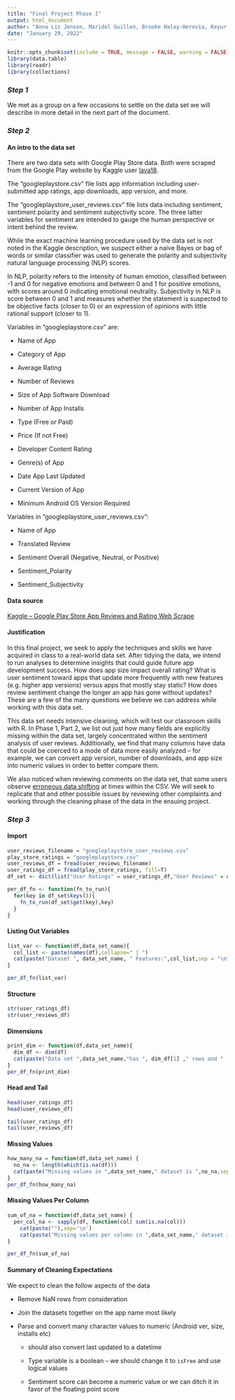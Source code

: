 ```yaml
---
title: "Final Project Phase I"
output: html_document
author: "Anna Liz Jensen, Maridol Guillen, Brooke Haley-Herevia, Keyur Joshi"
date: "January 29, 2022"
---
```


```r
knitr::opts_chunk$set(include = TRUE, message = FALSE, warning = FALSE)
library(data.table)
library(readr)
library(collections)
```

### *Step 1*

We met as a group on a few occasions to settle on the data set we will describe in more detail in the next part of the document.

### *Step 2*

#### An intro to the data set

There are two data sets with Google Play Store data. Both were scraped from the Google Play website by Kaggle user [lava18](https://www.kaggle.com/lava18). 

The "googleplaystore.csv" file lists app information including user-submitted app ratings, app downloads, app version, and more. 

The "googleplaystore_user_reviews.csv" file lists data including sentiment, sentiment polarity and sentiment subjectivity score. The three latter variables for sentiment are intended to gauge the human perspective or intent behind the review.

While the exact machine learning procedure used by the data set is not noted in the Kaggle description, we suspect either a naive Bayes or bag of words or similar classifier was used to generate the polarity and subjectivity natural language processing (NLP) scores.

In NLP, polarity refers to the intensity of human emotion, classified between -1 and 0 for negative emotions and between 0 and 1 for positive emotions, with scores around 0 indicating emotional neutrality. Subjectivity in NLP is score between 0 and 1 and measures whether the statement is suspected to be objective facts (closer to 0) or an expression of opinions with little rational support (closer to 1).

Variables in "googleplaystore.csv" are: 

-   Name of App

-   Category of App

-   Average Rating

-   Number of Reviews

-   Size of App Software Download

-   Number of App Installs

-   Type (Free or Paid)

-   Price (If not Free)

-   Developer Content Rating

-   Genre(s) of App

-   Date App Last Updated

-   Current Version of App

-   Minimum Android OS Version Required

Variables in "googleplaystore_user_reviews.csv": 

-   Name of App

-   Translated Review

-   Sentiment Overall (Negative, Neutral, or Positive)

-   Sentiment_Polarity

-   Sentiment_Subjectivity

#### Data source

[Kaggle -- Google Play Store App Reviews and Rating Web Scrape](https://www.kaggle.com/lava18/google-play-store-apps)

#### Justification

In this final project, we seek to apply the techniques and skills we have acquired in class to a real-world data set. After tidying the data, we intend to run analyses to determine insights that could guide future app development success. How does app size impact overall rating? What is user sentiment toward apps that update more frequently with new features (e.g. higher app versions) versus apps that mostly stay static? How does review sentiment change the longer an app has gone without updates? These are a few of the many questions we believe we can address while working with this data set. 

This data set needs intensive cleaning, which will test our classroom skills with R. In Phase 1, Part 2, we list out just how many fields are explicitly missing within the data set, largely concentrated within the sentiment analysis of user reviews. Additionally, we find that many columns have data that could be coerced to a mode of data more easily analyzed -- for example, we can convert app version, number of downloads, and app size into numeric values in order to better compare them. 

We also noticed when reviewing comments on the data set, that some users observe [erroneous data shifting](https://www.kaggle.com/lava18/google-play-store-apps/discussion/66015) at times within the CSV. We will seek to replicate that and other possible issues by reviewing other complaints and working through the cleaning phase of the data in the ensuing project.

### *Step 3*

#### Import

```r
user_reviews_filename = "googleplaystore_user_reviews.csv"
play_store_ratings = "googleplaystore.csv"
user_reviews_df = fread(user_reviews_filename)
user_ratings_df = fread(play_store_ratings, fill=T)
df_set <- dict(list("User Ratings" = user_ratings_df,"User Reviews" = user_reviews_df))

per_df_fn <- function(fn_to_run){
  for(key in df_set$keys()){
    fn_to_run(df_set$get(key),key)
  }
}
```

#### Listing Out Variables

```r
list_var <- function(df,data_set_name){
  col_list <- paste(names(df),collapse=" | ")
  cat(paste("Dataset ", data_set_name, " Features:",col_list,sep = "\n"))
}

per_df_fn(list_var)
```

#### Structure

```r
str(user_ratings_df)
str(user_reviews_df)
```

#### Dimensions

```r
print_dim <- function(df,data_set_name){
  dim_df <- dim(df)
  cat(paste("Data set ",data_set_name,"has ", dim_df[1] ," rows and " , dim_df[2] , " columns",sep=' '),sep='\n')
}
per_df_fn(print_dim)
```

#### Head and Tail

```r
head(user_ratings_df)
head(user_reviews_df)

tail(user_ratings_df)
tail(user_reviews_df)
```

#### Missing Values

```r
how_many_na = function(df,data_set_name) {
  no_na <- length(which(is.na(df)))
  cat(paste("Missing values in ",data_set_name," dataset is ",no_na,sep=' '),sep = '\n')
}
per_df_fn(how_many_na)
```

#### Missing Values Per Column

```r
sum_of_na = function(df,data_set_name) {
  per_col_na <- sapply(df, function(col) sum(is.na(col)))
    cat(paste(""),sep='\n')
    cat(paste("Missing values per column in ",data_set_name," dataset is ",per_col_na,sep=' '),sep = '\n')
}

per_df_fn(sum_of_na)
```

#### Summary of Cleaning Expectations

We expect to clean the follow aspects of the data

-   Remove NaN rows from consideration

-   Join the datasets together on the app name most likely

-   Parse and convert many character values to numeric (Android ver, size, installs etc)

    -   should also convert last updated to a datetime

    -   Type variable is a boolean -- we should change it to `isFree` and use logical values

    -   Sentiment score can become a numeric value or we can ditch it in favor of the floating point score
